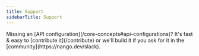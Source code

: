 ```yaml
---
title: Support
sidebarTitle: Support
---
```


<Tip>
    Missing an [API configuration](/core-concepts#api-configurations)? It's fast & easy to [contribute it](/contribute) or we'll build it if you ask for
    it in the [community](https://nango.dev/slack).
</Tip>

<CardGroup cols={4}>
    <Card title="Aircall" href="/integrations/all/aircall" color="#68a063" />
    <Card title="Front" href="/integrations/all/front" color="#68a063" />
    <Card title="Github" href="/integrations/all/github" color="#68a063" />
    <Card title="Gitlab" href="/integrations/all/gitlab" color="#68a063" />
    <Card title="Intercom" href="/integrations/all/intercom" color="#68a063" />
    <Card title="RingCentral" href="/integrations/all/ring-central" color="#68a063" />
    <Card title="StackExchange" href="/integrations/all/stackexchange" color="#68a063" />
    <Card title="Zendesk" href="/integrations/all/zendesk" color="#68a063" />
    <Card title="Zoho Desk" href="/integrations/all/zoho-desk" color="#68a063" />
</CardGroup>
